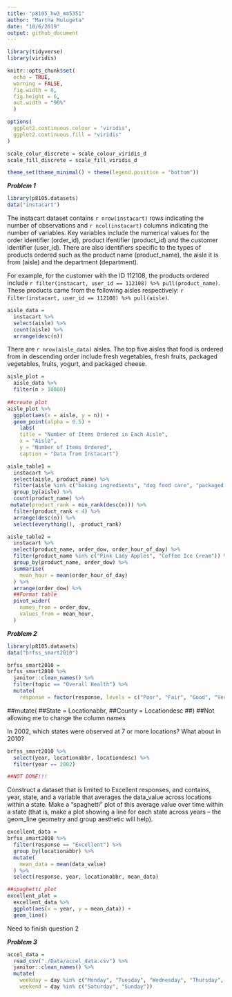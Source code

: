 ```yaml
---
title: "p8105_hw3_mm5351"
author: "Martha Mulugeta"
date: "10/6/2019"
output: github_document
---
```


```r
library(tidyverse)
library(viridis)

knitr::opts_chunk$set(
  echo = TRUE,
  warning = FALSE,
  fig.width = 8,
  fig.height = 6,
  out.width = "90%"
  )

options(
  ggplot2.continuous.colour = "viridis",
  ggplot2.continuous.fill = "viridis"
)

scale_colur_discrete = scale_colour_viridis_d
scale_fill_discrete = scale_fill_viridis_d

theme_set(theme_minimal() + theme(legend.position = "bottom"))
```

***Problem 1***
```r
library(p8105.datasets)
data("instacart")
```

The instacart dataset contains `r nrow(instacart)` rows indicating the number of observations and `r ncol(instacart)` columns indicating the number of variables. Key variables include the numerical values for the order identifier (order_id), product ifentifier (product_id) and the  customer identifier (user_id). There are also identifiers specific to the types of products ordered such as the product name (product_name), the aisle it is from (aisle) and the department (department). 

For example, for the customer with the ID 112108, the products ordered include `r filter(instacart, user_id == 112108) %>% pull(product_name)`. These products came from the following aisles respectively: `r filter(instacart, user_id == 112108) %>% pull(aisle)`. 

```r
aisle_data = 
  instacart %>% 
  select(aisle) %>% 
  count(aisle) %>% 
  arrange(desc(n)) 
```

There are `r nrow(aisle_data)` aisles. The top five aisles that food is ordered from in descending order include fresh vegetables, fresh fruits, packaged vegetables, fruits,	yogurt, and packaged cheese. 

```r
aisle_plot =
  aisle_data %>% 
  filter(n > 10000)  
  
##create plot  
aisle_plot %>% 
  ggplot(aes(x = aisle, y = n)) +
  geom_point(alpha = 0.5) +
    labs(
    title = "Number of Items Ordered in Each Aisle",
    x = "Aisle",
    y = "Number of Items Ordered",
    caption = "Data from Instacart")
```



```r
aisle_table1 =
  instacart %>% 
  select(aisle, product_name) %>% 
  filter(aisle %in% c("baking ingredients", "dog food care", "packaged vegetables fruits")) %>% 
  group_by(aisle) %>% 
  count(product_name) %>%
 mutate(product_rank = min_rank(desc(n))) %>% 
  filter(product_rank < 4) %>% 
  arrange(desc(n)) %>% 
  select(everything(), -product_rank)
```

```r
aisle_table2 = 
  instacart %>% 
  select(product_name, order_dow, order_hour_of_day) %>% 
  filter(product_name %in% c("Pink Lady Apples", "Coffee Ice Cream")) %>% 
  group_by(product_name, order_dow) %>% 
  summarise(
    mean_hour = mean(order_hour_of_day)
  ) %>%  
  arrange(order_dow) %>%
  ##Format table  
  pivot_wider(
    names_from = order_dow,
    values_from = mean_hour,
  ) 
```



***Problem 2***
```r
library(p8105.datasets)
data("brfss_smart2010") 
```

```r
brfss_smart2010 =
brfss_smart2010 %>% 
  janitor::clean_names() %>% 
  filter(topic == "Overall Health") %>% 
  mutate(
    response = factor(response, levels = c("Poor", "Fair", "Good", "Very good", "Excellent"), ordered = TRUE)) 
```
   ##mutate(
    ##State = Locationabbr,
    ##County = Locationdesc
    ##)
##Not allowing me to change the column names

In 2002, which states were observed at 7 or more locations? What about in 2010?
```r
brfss_smart2010 %>% 
  select(year, locationabbr, locationdesc) %>% 
  filter(year == 2002)

##NOT DONE!!!
```

Construct a dataset that is limited to Excellent responses, and contains, year, state, and a variable that averages the data_value across locations within a state. Make a “spaghetti” plot of this average value over time within a state (that is, make a plot showing a line for each state across years – the geom_line geometry and group aesthetic will help).
```r
excellent_data = 
brfss_smart2010 %>% 
  filter(response == "Excellent") %>% 
  group_by(locationabbr) %>% 
  mutate(
    mean_data = mean(data_value)
  ) %>% 
  select(response, year, locationabbr, mean_data)    
```

```r
##spaghetti plot
excellent_plot =
  excellent_data %>% 
  ggplot(aes(x = year, y = mean_data)) +
  geom_line()
```  

Need to finish question 2

***Problem 3***
```r
accel_data = 
  read_csv("./Data/accel_data.csv") %>% 
  janitor::clean_names() %>% 
  mutate(
    weekday = day %in% c("Monday", "Tuesday", "Wednesday", "Thursday", "Friday"),
    weekend = day %in% c("Saturday", "Sunday"))

```

